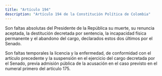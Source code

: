 ```yaml
---
title: "Artículo 194"
description: "Artículo 194 de la Constitución Política de Colombia"
---
```


Son faltas absolutas del Presidente de la República su muerte, su renuncia aceptada, la destitución decretada por sentencia, la incapacidad física permanente y el abandono del cargo, declarados estos dos últimos por el Senado.

Son faltas temporales la licencia y la enfermedad, de conformidad con el artículo precedente y la suspensión en el ejercicio del cargo decretada por el Senado, previa admisión pública de la acusación en el caso previsto en el numeral primero del artículo 175.
